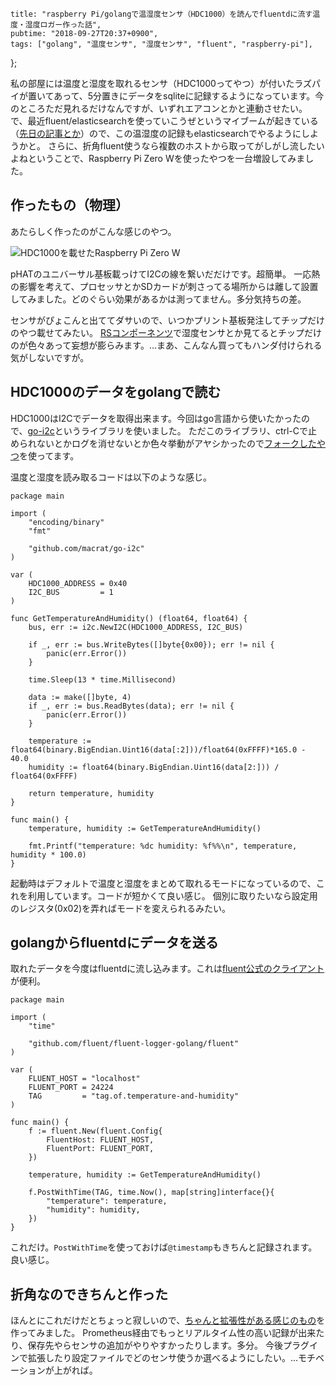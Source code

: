     title: "raspberry Pi/golangで温湿度センサ（HDC1000）を読んでfluentdに流す温度・湿度ロガー作った話",
    pubtime: "2018-09-27T20:37+0900",
    tags: ["golang", "温度センサ", "湿度センサ", "fluent", "raspberry-pi"],
};

私の部屋には温度と湿度を取れるセンサ（HDC1000ってやつ）が付いたラズパイが置いてあって、5分置きにデータをsqliteに記録するようになっています。今のところただ見れるだけなんですが、いずれエアコンとかと連動させたい。
で、最近fluent/elasticsearchを使っていこうぜというマイブームが起きている（[先日の記事とか](/blog/2018/09/docker-compose-fluent-elasticsearch.html)）ので、この温湿度の記録もelasticsearchでやるようにしようかと。
さらに、折角fluent使うなら複数のホストから取ってがしがし流したいよねということで、Raspberry Pi Zero Wを使ったやつを一台増設してみました。

## 作ったもの（物理）
あたらしく作ったのがこんな感じのやつ。

![HDC1000を載せたRaspberry Pi Zero W](/blog/2018/09/raspberrypi-zero-temperature-humidity-logger.jpg)

pHATのユニバーサル基板載っけてI2Cの線を繋いだだけです。超簡単。
一応熱の影響を考えて、プロセッサとかSDカードが刺さってる場所からは離して設置してみました。どのぐらい効果があるかは測ってません。多分気持ちの差。

センサがぴょこんと出ててダサいので、いつかプリント基板発注してチップだけのやつ載せてみたい。
[RSコンポーネンツ](https://jp.rs-online.com/web/c/semiconductors/sensor-ics/temperature-humidity-sensors/)で湿度センサとか見てるとチップだけのが色々あって妄想が膨らみます。…まあ、こんなん買ってもハンダ付けられる気がしないですが。


## HDC1000のデータをgolangで読む
HDC1000はI2Cでデータを取得出来ます。今回はgo言語から使いたかったので、[go-i2c](https://github.com/d2r2/go-i2c)というライブラリを使いました。
ただこのライブラリ、ctrl-Cで止められないとかログを消せないとか色々挙動がアヤシかったので[フォークしたやつ](https://github.com/macrat/go-i2c)を使ってます。

温度と湿度を読み取るコードは以下のような感じ。

```
package main

import (
    "encoding/binary"
    "fmt"

    "github.com/macrat/go-i2c"
)

var (
    HDC1000_ADDRESS = 0x40
    I2C_BUS         = 1
)

func GetTemperatureAndHumidity() (float64, float64) {
    bus, err := i2c.NewI2C(HDC1000_ADDRESS, I2C_BUS)

    if _, err := bus.WriteBytes([]byte{0x00}); err != nil {
        panic(err.Error())
    }

    time.Sleep(13 * time.Millisecond)

    data := make([]byte, 4)
    if _, err := bus.ReadBytes(data); err != nil {
        panic(err.Error())
    }

    temperature := float64(binary.BigEndian.Uint16(data[:2]))/float64(0xFFFF)*165.0 - 40.0
    humidity := float64(binary.BigEndian.Uint16(data[2:])) / float64(0xFFFF)

    return temperature, humidity
}

func main() {
    temperature, humidity := GetTemperatureAndHumidity()

    fmt.Printf("temperature: %dc humidity: %f%%\n", temperature, humidity * 100.0)
}
```

起動時はデフォルトで温度と湿度をまとめて取れるモードになっているので、これを利用しています。コードが短かくて良い感じ。
個別に取りたいなら設定用のレジスタ(0x02)を弄ればモードを変えられるみたい。

## golangからfluentdにデータを送る
取れたデータを今度はfluentdに流し込みます。これは[fluent公式のクライアント](https://github.com/fluent/fluent-logger-golang/)が便利。

```
package main

import (
    "time"

    "github.com/fluent/fluent-logger-golang/fluent"
)

var (
    FLUENT_HOST = "localhost"
    FLUENT_PORT = 24224
    TAG         = "tag.of.temperature-and-humidity"
)

func main() {
    f := fluent.New(fluent.Config{
        FluentHost: FLUENT_HOST,
        FluentPort: FLUENT_PORT,
    })

    temperature, humidity := GetTemperatureAndHumidity()

    f.PostWithTime(TAG, time.Now(), map[string]interface{}{
        "temperature": temperature,
        "humidity": humidity,
    })
}
```

これだけ。`PostWithTime`を使っておけば`@timestamp`もきちんと記録されます。良い感じ。

## 折角なのできちんと作った
ほんとにこれだけだとちょっと寂しいので、[ちゃんと拡張性がある感じのもの](https://github.com/macrat/doma_logger)を作ってみました。
Prometheus経由でもっとリアルタイム性の高い記録が出来たり、保存先やらセンサの追加がやりやすかったりします。多分。
今後プラグインで拡張したり設定ファイルでどのセンサ使うか選べるようにしたい。…モチベーションが上がれば。
